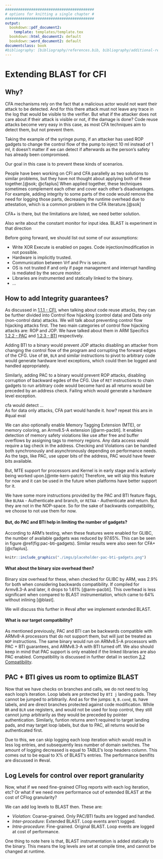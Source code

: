 ```yaml
---
#########################################
# options for knitting a single chapter #
#########################################
output:
  bookdown::pdf_document2:
    template: templates/template.tex
  bookdown::html_document2: default
  bookdown::word_document2: default
documentclass: book
#bibliography: [bibliography/references.bib, bibliography/additional-references.bib]
---
```


# Extending BLAST for CFI

\minitoc <!-- this will include a mini table of contents-->

## Why?

CFA mechanisms rely on the fact that a malicious actor would not want their attack
to be detected. And for this there attack must not leave any trace in the log that
would be visible to the verifier. But what if the attacker does not care about if
their attack is visible or not, if the damage is done? Code reuse attacks become
very easy in this case, as most CFA techniques aim to detect them, but not prevent them.

Taking the example of the syringe pump, if an attacker has used ROP gadgets to
change the control flow of the pump to inject 10 ml instead of 1 ml, it doesn't
matter if we can detect if afterwards as the person's safety has already been compromised.

Our goal in this case is to prevent these kinds of scenarios.

People have been working on CFI and CFA parallelly as two solutions to similar
problems, but they have not thought about applying both of these together.[@sok; @cfaplus]
When applied together, these techniques sometimes complement each other and cover
each other's disadvantages. For example, adding integrity to some parts of the
code would remove the need for logging those parts, decreasing the runtime overhead
due to attestation, which is a common problem in the CFA literature.[@sok]

[CFA+ is there, but the limitations are listed, we need better solution.]{highlight="pink"}

[Also write about the constant monitor for input idea. BLAST is experiment in that direction]{highlight="pink"}

Before going forward, we should list out some of our assumptions:

- Write XOR Execute is enabled on pages. Code injection/modification in not possible.
- Hardware is implicitly trusted.
- Communication between Vrf and Prv is secure.
- OS is not trusted if and only if page management and interrupt handling is mediated
by the secure monitor.
- Libraries are instrumented and statically linked to the binary.
- [...]{highlight="pink"}

## How to add Integrity guarantees?{#adding-integrity}

As discussed in [1.1.1 - CFI](#cfi), when talking about code reuse attacks, they can be further divided into 
Control flow hijacking (control data) and Data only (non-control data) attacks.
We will talk about preventing control flow hijacking attacks first.
The two main categories of control flow hijacking attacks are: ROP and JOP.
We have talked about them in ARM Specifics [1.2.2 - PAC](#pac-bg) and [1.2.3 - BTI](#bti-bg) respectively.

Adding BTI to a binary would prevent JOP attacks disabling an attacker from changing
the control flow of the program and corrupting the forward edges of the CFG.
Use of `BR`, `BLR` and similar instructions to pivot to arbitrary code would generate hardware 
level exceptions, which could then be logged and handled appropriately.

Similarly, adding PAC to a binary would prevent ROP attacks, disabling corruption 
of backward egdes of the CFG.
Use of `RET` instructions to chain gadgets to run arbitrary code would become hard
as all returns would be preceded by an address check. Failing which would generate
a hardware level exception.

[
cfa would detect ...  
As for data only attacks, CFA part would handle it. how? repeat this ans in #qual eval
]{highlight="pink"}

We can also optionally enable Memory Tagging Extension (MTE), or memory coloring,
an Armv8.5-A extension [@arm-pacbti]. It enables detection of memory safety violations like use after free
and buffer overflows by assigning tags to memory regions. Any data access would 
require a tag check in the address. Checking and Violations can be handled both
synchronously and asynchronously depending on performance needs.
As the tags, like PAC, use upper bits of the address, PAC would have fewer bits available.

But, MTE support for processors and Kernel is in early stage and is actively being worked upon.[@mte-kern-patch]
Therefore, we will skip this feature for now and it can be used in the future when platforms
have better support for it.

We have some more instructions provided by the PAC and BTI feature flags,
like `BLRAA` - Authenticate and branch, or `RETAA` - Authenticate and return.
But they are not in the NOP-space. So for the sake of backwards compatibility,
we choose to not use them for now.

#### But, do PAC and BTI help in limiting the number of gadgets?

According to ARM's testing, when these features were enabled for GLIBC, the number 
of available gadgets was reduced by 97.65%. This can be seen in figure \@ref(fig:pac-bti-gadgets).
Similar results were also seen for CFA+[@cfaplus].

```r
knitr::include_graphics("./imgs/placeholder-pac-bti-gadgets.png")
```

#### What about the binary size overhead then?

Binary size overhead for these, when checked for GLIBC by ARM, was 2.9% for both
when considering backwards compatibility. If compiled for Armv8.3-A and later,
it drops to 1.61% [@arm-pacbti].
This overhead is less significant when compared to BLAST instrumentation, which
came to 64% without inlining [@blast].

[We will discuss this further in #eval after we implement extended BLAST.]{highlight="pink"}

#### What is our target compatibility?

As mentioned previously, PAC and BTI can be backwards compatible with ARMv8-A processors
that do not support them, but will just be treated as `NOP` instructions.
The same binary would run on ARMv8.5-A processors with PAC + BTI guarantees, and 
ARMv8.3-A with BTI turned off.
We also should keep in mind that PAC support is only enabled if the linked libraries
are also PAC enabled.
Compatibility is discussed in further detail in section [3.2 Compatibility](#compatibility).

## PAC + BTI gives us room to optimize BLAST{#optimizing-blast}

Now that we have checks on branches and calls, we do not need to log each loop's iteration.
Loop labels are protected by `BTI j` landing pads. They cannot be jumped to arbitrarily.
And as for the jumps: `B`, `B.cond`, `BL` have labels, and are direct branches protected 
against code modification.
While `BR` and `BLR` use registers, and would not be used for loop control, 
they still cannot jump arbitrarily as they would be preceded by pointer authentication.
Similarly, funtion returns aren't required to target landing pads, and may target loop labels, 
but due to PAC, all returns would be authenticated first.

Due to this, we can skip logging each loop iteration which would result in less 
log entries, and subsequently less number of domain switches. The amount of logging 
decreased is equal to [TABLE's loop headers column. This comes out to be
equal to X% of BLAST's entries. The performance benifits are discussed in #eval.
]{highlight="pink"}

## Log Levels for control over report granularity

Now, what if we need fine-grained CFlog reports with each log iteration, etc?
Or what if we need more performance out of extended BLAST at the cost of CFlog granularity?

We can add log levels to BLAST then. These are:

- *Violation*: Coarse-grained. Only PAC/BTI faults are logged and handled.
- *Inter-procedure*: Extended BLAST. Loop events aren't logged.
- *Intra-procedure*: Fine-grained. Original BLAST. Loop events are logged at cost of performance.

One thing to note here is that, BLAST instrumentation is added statically to the binary.
This means the log levels are set at compile time, and cannot be changed at runtime.
